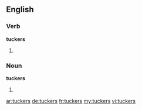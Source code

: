 ==English==

===Verb===
'''tuckers'''

# {{en-third-person singular of|tucker}}

===Noun===
'''tuckers'''

# {{plural of|tucker}}

[[ar:tuckers]]
[[de:tuckers]]
[[fr:tuckers]]
[[my:tuckers]]
[[vi:tuckers]]
